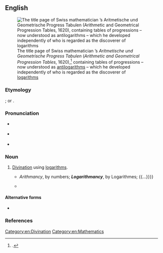 ==English==
{{was wotd|2017|April|4}}
[[File:Jost Bürgis Logarithmentafel.jpg|thumb|The title page of Swiss mathematician {{w|Jost Bürgi}}’s ''Aritmetische und Geometrische Progress Tabulen'' (''Arithmetic and Geometrical Progression Tables'', 1620),<ref>{{cite-book|author=Jost Bürgi|authorlink=Jost Bürgi|title=Aritmetische und Geometrische Progress Tabulen: Sambt gründlichen undterricht, wie solche nützlich in allerley Rechnungen zugebrauchen und verstanden werden sol|trans-title=Arithmetic and Geometrical Progression Tables: Together with Thorough Instructions, on How to Use and Understand Them in All Kinds of Calculations|location=Prague|publisher=Sessen|year=1620|oclc=166067543}}.</ref> containing tables of progressions&nbsp;– now understood as [[antilogarithm]]s&nbsp;– which he developed independently of {{w|John Napier}} who is regarded as the discoverer of [[logarithms]]]]

===Etymology===
{{blend|en|logarithm|arithmancy}}; or {{suffix|en|logarithm|mancy}}.

===Pronunciation===
* {{a|RP}} {{IPA|/lɒɡəˈɹɪðmənsi/|/-ˈɹɪθ-/|lang=en}}
* {{a|GA}} {{IPA|/lɔɡəˈɹɪðmənsi/|/lɑ-/|lang=en}}
* {{hyphenation|log|a|rith|man|cy|lang=en}}

===Noun===
{{en-noun|-}}

# {{lb|en|obsolete|rare}} [[divination|Divination]] using [[logarithm]]s.
#* {{quote-book|author=John Gaule|authorlink=John Gaule|chapter=From the Affinity to Witch-craft|title={{lang|el|Πῦς-μαντία}} [Pys-mantia] the Mag-astro-mancer, or The Magicall-astrologicall-diviner Posed, and Puzzled. By John Gaule, Minister of Great Staughton in the county of Huntingdon|location=London|publisher=Printed for {{w|Joshua Kirton}} at the Kings Arms in [[w:St Paul's Cathedral|St. Pauls Church-yard]]|year=1652|page=165|pageurl=http://quod.lib.umich.edu/e/eebo/A42502.0001.001/182:6.19?firstpubl1=1470;firstpubl2=1700;singlegenre=All;sort=occur;type=simple;vid=58142;q1=logarithmancy|oclc=84406965|passage=What difference betwixt ''Astromancy'', ''Magomancy'', or ''Magastromancy'' (as touching a sorcerous both superstition, and operation) and all these after-named? ''viz.'' {{...}} ''Arithmancy'', by numbers; '''''Logarithmancy''''', by Logarithmes; {{...}}}}
#* {{quote-book|author=Walter B[rown] Gibson|authorlink=Walter B. Gibson|author2=Litzka R. Gibson|chapter=Logarithmancy|title=The Complete Illustrated Book of Divination and Prophecy|location=Garden City, N.Y.|publisher=[[w:Doubleday (publisher)|Doubleday]]|year=1973|isbn=978-0-385-03599-6|passage='''LOGARITHMANCY''': A mathematical method of divination performed with the aid of logarithms. Now supplanted by modern computers.}}

====Alternative forms====
* {{l|en|logarithmomancy}}<!--Cannot seem to attest this.-->

===References===
<references />

[[Category:en:Divination]]
[[Category:en:Mathematics]]